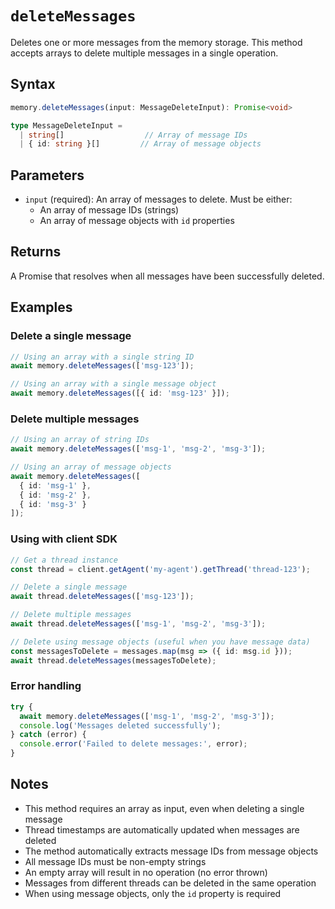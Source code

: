 # `deleteMessages`

Deletes one or more messages from the memory storage. This method accepts arrays to delete multiple messages in a single operation.

## Syntax

```typescript
memory.deleteMessages(input: MessageDeleteInput): Promise<void>

type MessageDeleteInput = 
  | string[]                  // Array of message IDs
  | { id: string }[]         // Array of message objects
```

## Parameters

- `input` (required): An array of messages to delete. Must be either:
  - An array of message IDs (strings)
  - An array of message objects with `id` properties

## Returns

A Promise that resolves when all messages have been successfully deleted.

## Examples

### Delete a single message

```typescript
// Using an array with a single string ID
await memory.deleteMessages(['msg-123']);

// Using an array with a single message object
await memory.deleteMessages([{ id: 'msg-123' }]);
```

### Delete multiple messages

```typescript
// Using an array of string IDs
await memory.deleteMessages(['msg-1', 'msg-2', 'msg-3']);

// Using an array of message objects
await memory.deleteMessages([
  { id: 'msg-1' },
  { id: 'msg-2' },
  { id: 'msg-3' }
]);
```

### Using with client SDK

```typescript
// Get a thread instance
const thread = client.getAgent('my-agent').getThread('thread-123');

// Delete a single message
await thread.deleteMessages(['msg-123']);

// Delete multiple messages
await thread.deleteMessages(['msg-1', 'msg-2', 'msg-3']);

// Delete using message objects (useful when you have message data)
const messagesToDelete = messages.map(msg => ({ id: msg.id }));
await thread.deleteMessages(messagesToDelete);
```

### Error handling

```typescript
try {
  await memory.deleteMessages(['msg-1', 'msg-2', 'msg-3']);
  console.log('Messages deleted successfully');
} catch (error) {
  console.error('Failed to delete messages:', error);
}
```

## Notes

- This method requires an array as input, even when deleting a single message
- Thread timestamps are automatically updated when messages are deleted
- The method automatically extracts message IDs from message objects
- All message IDs must be non-empty strings
- An empty array will result in no operation (no error thrown)
- Messages from different threads can be deleted in the same operation
- When using message objects, only the `id` property is required
